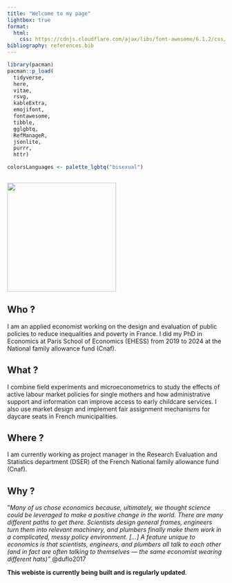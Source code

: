 ```yaml
---
title: "Welcome to my page"
lightbox: true
format: 
  html:
    css: https://cdnjs.cloudflare.com/ajax/libs/font-awesome/6.1.2/css/all.min.css
bibliography: references.bib
---
```


```r
library(pacman)
pacman::p_load(
  tidyverse,
  here,
  vitae,
  rsvg,
  kableExtra,
  emojifont,
  fontawesome,
  tibble,
  gglgbtq,
  RefManageR,
  jsonlite,
  purrr,
  httr)

colorsLanguages <- palette_lgbtq("bisexual")



```

![](images/PSE_a.heim-12.jpg){fig-align="center" width="252"}

<!-- <i class="fas fa-envelope"></i> [heimarthur\@gmail.com](mailto:heimarthur@gmail.com) -->

## Who ?

I am an applied economist working on the design and evaluation of public policies to reduce inequalities and poverty in France. I did my PhD in Economics at Paris School of Economics (EHESS) from 2019 to 2024 at the National family allowance fund (Cnaf).

## What ?

I combine field experiments and microeconometrics to study the effects of active labour market policies for single mothers and how administrative support and information can improve access to early childcare services. I also use market design and implement fair assignment mechanisms for daycare seats in French municipalities.

## Where ?

I am currently working as project manager in the Research Evaluation and Statistics department (DSER) of the French National family allowance fund (Cnaf).

## Why ?

”*Many of us chose economics because, ultimately, we thought science could be leveraged to make a positive change in the world. There are many different paths to get there. Scientists design general frames, engineers turn them into relevant machinery, and plumbers finally make them work in a complicated, messy policy environment. \[...\] A feature unique to economics is that scientists, engineers, and plumbers all talk to each other (and in fact are often talking to themselves — the same economist wearing different hats)”* @duflo2017

::: {#refs}
:::

<!-- quarto publish gh-pages -->

**This webiste is currently being built and is regularly updated**.
